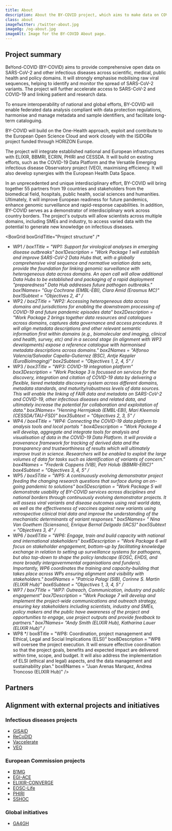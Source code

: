 ```yaml
---
title: About
description: About the BY-COVID project, which aims to make data on COVID-19 (SARS-CoV-2) and other infectious diseases open and accessible to everyone.
class: about
imageTwitter: /twitter-about.jpg
imageOg: /og-about.jpg
imageAlt: Image for the BY-COVID About page.
---
```



<Container>
  <Row>
   <Col xs={12} sm={12} lg={7}>
<h2 class="mt-1">Project summary</h2>

BeYond-COVID (BY-COVID) aims to provide comprehensive open data on SARS-CoV-2 and other infectious diseases across scientific, medical, public health and policy domains. It will strongly emphasise mobilising raw viral sequences, helping to identify and monitor the spread of SARS-CoV-2 variants. The project will further accelerate access to SARS-CoV-2 and COVID-19 and linking patient and research data.

To ensure interoperability of national and global efforts, BY-COVID will enable federated data analysis compliant with data protection regulations, harmonise and manage metadata and sample identifiers, and facilitate long-term cataloguing.

BY-COVID will build on the One-Health approach, exploit and contribute to the European Open Science Cloud and work closely with the ISIDORe project funded through HORIZON Europe.

The project will integrate established national and European infrastructures with ELIXIR, BBMRI, ECRIN, PHIRI and CESSDA. It will build on existing efforts, such as the COVID-19 Data Platform and the Versatile Emerging infectious disease Observatory project (VEO), maximising efficiency. It will also develop synergies with the European Health Data Space.

In an unprecedented and unique interdisciplinary effort, BY-COVID will bring together 55 partners from 19 countries and stakeholders from the biomedical field, hospitals, public health, social sciences and humanities.
Ultimately, it will improve European readiness for future pandemics, enhance genomic surveillance and rapid-response capabilities. In addition, BY-COVID serves as a demonstrator of interdisciplinary work across country borders. The project's outputs will allow scientists across multiple domains, including SMEs and industry, to access varied data with the potential to generate new knowledge on infectious diseases.

</Col>
</Row>
</Container>



<!-- BY-COVID IN NUMBERS -->
<Circles
  circlesTitle = "BY-COVID in numbers"
  circle1      = "Euros"
  circle1Value = "12M"
  circle2      = "Partners"
  circle2Value = "53"
  circle3      = "Countries"
  circle3Value = "20"
  circle4      = "Months"
  circle4Value = "36"
/>



<!-- OBJECTIVES -->
<Numbers
  numbersTitle = "Objectives"
  one          = "Enable storage, sharing, access, analysis and processing of research data and other digital research objects from outbreak research."
  two          = "Mobilise and expose viral and human infectious disease data from national centres."
  three        = "Link FAIR data and metadata on SARS-CoV-2 and COVID-19."
  four         = "Develop digital tools and data analytics for pandemic and outbreak preparedness, including tracking genomic variations of SARS-CoV-2 and identifying new variants of concern."
  five         = "Contribute to the Horizon Europe European Open Science Cloud (EOSC) Partnership & European Health Data Space (EHDS)."
/>


<!-- PROJECT STRUCTURE -->
<BoxGrid
   boxGridTitle="Project structure"
   /*
   * WP1
   */
   box1Title  = "WP1: Support for virological analyses in emerging disease outbreaks"
   box1Description  = "Work Package 1 will establish and improve SARS-CoV-2 Data Hubs that, with a globally comprehensive viral sequence and normative variation data sets, provide the foundation for linking genomic surveillance with heterogeneous data across domains. An open call will allow additional Data Hubs to be established and packaging of a rapid deployment &quot;preparedness&quot; Data Hub addresses future pathogen outbreaks."
   box1Names= "Guy Cochrane (EMBL-EBI), Clara Amid (Erasmus MC)"
   box1Subtext = "Objectives 2, 4"
   /*
   * WP2
   */
   box2Title        = "WP2: Accessing heterogeneous data across domains and jurisdictions for enabling the downstream processing of COVID-19 and future pandemic episodes data"
   box2Description  = "Work Package 2 brings together data resources and catalogues across domains, captures data governance and access procedures. It will align metadata descriptions and other relevant semantic information first within domains (e.g., biomolecular and imaging, clinical and health, survey, etc) and in a second stage (in alignment with WP3 developments) expose a reference catalogue with harmonised metadata descriptions across domains."
   box2Names        = "Alfonso Valencia/Salvador Capella-Gutierrez (BSC), Antje Keppler (EuroBioImaging)"
   box2Subtext      = "Objectives 1, 2, 4, 5"
   /*
   * WP3
   */
   box3Title  = "WP3: COVID-19 integration platform"
   box3Description  = "Work Package 3 is focussed on services for the discovery, integration and citation of COVID-19 data by delivering a flexible, tiered metadata discovery system across different domains, metadata standards, and maturity/robustness levels of data sources. This will enable the linking of FAIR data and metadata on SARS-CoV-2 and COVID-19, other infectious diseases and related data, and ultimately increase the potential for collaboration and exploitation of data."
   box3Names= "Henning Hermjakob (EMBL-EBI), Mari Kleemola (CESSDA/TAU-FSD)"
   box3Subtext = "Objectives 2, 3, 5"
   /*
   * WP4
   */
   box4Title        = "WP4: Connecting the COVID-19 data platform to analysis tools and local portals "
   box4Description  = "Work Package 4 will develop, aggregate and integrate tools for analysis and visualisation of data in the COVID-19 Data Platform. It will provide a provenance framework for tracking of derived data and the transparency and trustworthiness of results which will ultimately improve trust in science. Researchers will be enabled to exploit the large volumes of data for tasks such as identification of variants of concern."
   box4Names        = "Frederik Coppens (VIB), Petr Holub (BBMRI-ERIC)"
   box4Subtext      = "Objectives 3, 4, 5"
   /*
   * WP5
   */
   box5Title  = "WP5: A continuously evolving demonstrator project feeding the changing research questions that surface during an on-going pandemic to solutions"
   box5Description  = "Work Package 5 will demonstrate usability of BY-COVID services across disciplines and national borders through continuously evolving demonstrator projects. It will assess viral variants and disease outcomes using real world data, as well as the effectiveness of vaccines against new variants using retrospective clinical trial data and improve the understanding of the mechanistic determinants of variant responses."
   box5Names= " Nina Van Goethem (Sciensano), Enrique Bernal Delgado (IACS)"
   box5Subtext = "Objectives 3, 4"
   /*
   * WP6
   */
   box6Title        = "WP6: Engage, train and build capacity with national and international stakeholders"
   box6Description  = "Work Package 6 will focus on stakeholder engagement, bottom-up by facilitating knowledge exchange in relation to setting up surveillance systems for pathogens, but also top-down to shape the policy landscape (EOSC, EHDS, and more broadly intergovernmental organisations and funders). Importantly, WP6 coordinates the training and capacity-building that takes place across WPs ensuring alignment and visibility with stakeholders."
   box6Names        = "Patricia Palagi (SIB), Corinne S. Martin (ELIXIR Hub)"
   box6Subtext      = "Objectives 1, 3, 4, 5"
   /*
   * WP7
   */
   box7Title  = "WP7: Outreach, Communication, industry and public engagement"
   box7Description  = "Work Package 7 will develop and implement the project-wide communications and outreach strategy, ensuring key stakeholders including scientists, industry and SMEs, policy makers and the public have awareness of the project and opportunities to engage, use project outputs and provide feedback to partners."
   box7Names= "Andy Smith (ELIXIR Hub), Katharina Lauer (ELIXIR Hub)"
   /*
   * WP8
   */
   box8Title        = "WP8: Coordination, project management and Ethical, Legal and Social Implications (ELSI)"
   box8Description  = "WP8 will oversee the project execution. It will ensure effective coordination so that the project goals, benefits and expected impact are delivered within time, scope, and budget. It will also address the implementation of ELSI (ethical and legal) aspects, and the data management and sustainability plan."
   box8Names        = "Juan Arenas Marquez, Andrea Troncoso (ELIXIR Hub)"
/>

<Container>
  <Row>
   <Col>
<span class="anchor" id="partners"></span>

## Partners


## Alignment with external projects and initiatives

### Infectious diseases projects

* [GISAID](https://www.gisaid.org/)
* [ReCoDID](https://recodid.eu/)
* [Vaccelerate](https://vaccelerate.eu/)
* [VEO](https://www.veo-europe.eu/)

### European Commission projects

* [B1MG](https://b1mg-project.eu)
* [EGI-ACE](https://www.egi.eu/projects/egi-ace/)
* [ELIXIR-CONVERGE](https://elixir-europe.org/about-us/how-funded/eu-projects/converge)
* [EOSC-Life](https://www.eosc-life.eu/)
* [PHIRI](https://www.phiri.eu/)
* [SSHOC](https://sshopencloud.eu/)

### Global initiatives

* [GA4GH](https://www.ga4gh.org/)


</Col>
</Row>
</Container>
